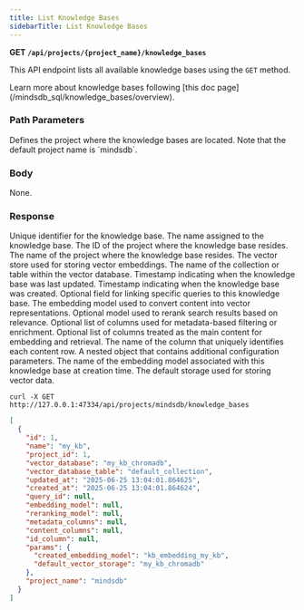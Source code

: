 ```yaml
---
title: List Knowledge Bases
sidebarTitle: List Knowledge Bases
---
```


**GET `/api/projects/{project_name}/knowledge_bases`**

This API endpoint lists all available knowledge bases using the `GET` method.

<Tip>
Learn more about knowledge bases following [this doc page](/mindsdb_sql/knowledge_bases/overview).
</Tip>

### Path Parameters

<ParamField body='project_name' type='string' required>
Defines the project where the knowledge bases are located. Note that the default project name is `mindsdb`.
</ParamField>

### Body

None.

### Response

<ResponseField name="id" type="string" required>  
Unique identifier for the knowledge base.
</ResponseField>

<ResponseField name="name" type="string" required>  
The name assigned to the knowledge base.
</ResponseField>

<ResponseField name="project_id" type="string" required>  
The ID of the project where the knowledge base resides.
</ResponseField>

<ResponseField name="project_name" type="string" required>  
The name of the project where the knowledge base resides.
</ResponseField>

<ResponseField name="vector_database" type="string" required>  
The vector store used for storing vector embeddings.
</ResponseField>

<ResponseField name="vector_database_table" type="string" required>  
The name of the collection or table within the vector database.
</ResponseField>

<ResponseField name="updated_at" type="string" required>  
Timestamp indicating when the knowledge base was last updated.
</ResponseField>

<ResponseField name="created_at" type="string" required>  
Timestamp indicating when the knowledge base was created.
</ResponseField>

<ResponseField name="query_id" type="string" required="false">  
Optional field for linking specific queries to this knowledge base.
</ResponseField>

<ResponseField name="embedding_model" type="string" required="false">  
The embedding model used to convert content into vector representations.
</ResponseField>

<ResponseField name="reranking_model" type="string" required="false">  
Optional model used to rerank search results based on relevance.
</ResponseField>

<ResponseField name="metadata_columns" type="list" required="false">  
Optional list of columns used for metadata-based filtering or enrichment.
</ResponseField>

<ResponseField name="content_columns" type="list" required="false">  
Optional list of columns treated as the main content for embedding and retrieval.
</ResponseField>

<ResponseField name="id_column" type="string" required="false">  
The name of the column that uniquely identifies each content row.
</ResponseField>

<ResponseField name="params" type="object" required="false">  
A nested object that contains additional configuration parameters.
</ResponseField>

<ResponseField name="params.created_embedding_model" type="string" required="false">  
The name of the embedding model associated with this knowledge base at creation time.
</ResponseField>

<ResponseField name="params.default_vector_storage" type="string" required="false">  
The default storage used for storing vector data.
</ResponseField>

<RequestExample>

```shell Shell
curl -X GET http://127.0.0.1:47334/api/projects/mindsdb/knowledge_bases
```

</RequestExample>

<ResponseExample>

```json Response
[
  {
    "id": 1,
    "name": "my_kb",
    "project_id": 1,
    "vector_database": "my_kb_chromadb",
    "vector_database_table": "default_collection",
    "updated_at": "2025-06-25 13:04:01.864625",
    "created_at": "2025-06-25 13:04:01.864624",
    "query_id": null,
    "embedding_model": null,
    "reranking_model": null,
    "metadata_columns": null,
    "content_columns": null,
    "id_column": null,
    "params": {
      "created_embedding_model": "kb_embedding_my_kb",
      "default_vector_storage": "my_kb_chromadb"
    },
    "project_name": "mindsdb"
  }
]
```

</ResponseExample>
